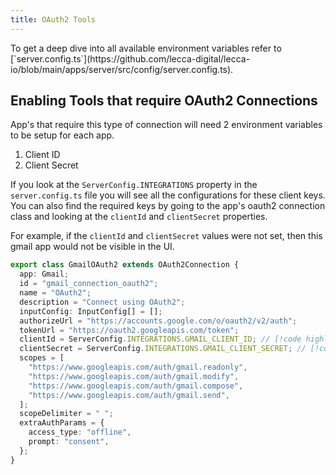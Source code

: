 ```yaml
---
title: OAuth2 Tools
---
```


<Callout>
  To get a deep dive into all available environment variables refer to
  [`server.config.ts`](https://github.com/lecca-digital/lecca-io/blob/main/apps/server/src/config/server.config.ts).
</Callout>

## Enabling Tools that require OAuth2 Connections

App's that require this type of connection will need 2 environment variables to be setup for each app.

1. Client ID
2. Client Secret

If you look at the `ServerConfig.INTEGRATIONS` property in the `server.config.ts` file you will see all the configurations for these client keys. You can also find the required keys by going to the app's oauth2 connection class and looking at the `clientId` and `clientSecret` properties.

For example, if the `clientId` and `clientSecret` values were not set, then this gmail app would not be visible in the UI.

```ts title="gmail.oauth2.ts"
export class GmailOAuth2 extends OAuth2Connection {
  app: Gmail;
  id = "gmail_connection_oauth2";
  name = "OAuth2";
  description = "Connect using OAuth2";
  inputConfig: InputConfig[] = [];
  authorizeUrl = "https://accounts.google.com/o/oauth2/v2/auth";
  tokenUrl = "https://oauth2.googleapis.com/token";
  clientId = ServerConfig.INTEGRATIONS.GMAIL_CLIENT_ID; // [!code highlight]
  clientSecret = ServerConfig.INTEGRATIONS.GMAIL_CLIENT_SECRET; // [!code highlight]
  scopes = [
    "https://www.googleapis.com/auth/gmail.readonly",
    "https://www.googleapis.com/auth/gmail.modify",
    "https://www.googleapis.com/auth/gmail.compose",
    "https://www.googleapis.com/auth/gmail.send",
  ];
  scopeDelimiter = " ";
  extraAuthParams = {
    access_type: "offline",
    prompt: "consent",
  };
}
```

